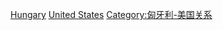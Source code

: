 {{Commonscat|Hungarian Americans}}

[[Category:歐洲裔美國人|Hungary]]
[[Category:匈牙利裔|United States]]
[[Category:匈牙利-美国关系|Category:匈牙利-美国关系]]